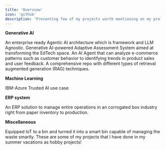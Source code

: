 ```yaml
---
title: 'Overview'
icon: 'github'
description: 'Presenting few of my projects worth mentioning on my profile'
---
```


**Generative AI**

<CardGroup cols={3}>
    <Card
        title="AI Agents Interoperability"
        href="/projects/acp-agents"
    >
    An enterprise ready Agentic AI architecture which is framework and LLM Agnostic.
    </Card>
  <Card
    title="Adaptive AI Assessment"
    href="/projects/genai-adaptive-assessment-system"
  >
  Generative AI-powered Adaptive Assessment System aimed at transforming the EdTech space.
  </Card>
  <Card
        title="E-commerce analysis AI Agent"
        href="/projects/elevatordesign"
    >
    An AI Agent that can analyze e-commerce patterns such as customer behavior to identifying trends in product sales and user feedback.
    </Card>
    <Card
        title="Retrieval-Augmented Generation(RAG) playbook"
        href="/projects/elevatordesign"
    >
    A comprehensive repo with different types of retrieval augmented generation (RAG) techniques.
    </Card>
</CardGroup>

**Machine Learning**

<CardGroup cols={3}>
  <Card
    title="Govern a Traditional AI model"
    href="/projects/trusted-ai"
  >
  IBM-Azure Trusted AI use case
  </Card>
</CardGroup>

**ERP system**

<CardGroup cols={3}>
  <Card
    title="Browmix ERP"
    href="/projects/browmix"
  >
  An ERP solution to manage entire operations in an corrogated box industry right from paper inventory to production.
  </Card>
</CardGroup>

**Miscellaneous**

<CardGroup cols={3}>
  <Card
    title="Smart waste management with Internet of Things (IoT)"
    href="/projects/smart-waste-management"
  >
  Equipped IoT to a bin and turned it into a smart bin capable of managing the waste smartly.
  </Card>
  <Card
        title="Hobby Projects"
        href="/projects/hobby"
    >
    These are some of my projects that I have done in my summer vacations as hobby projects!
    </Card>
</CardGroup>